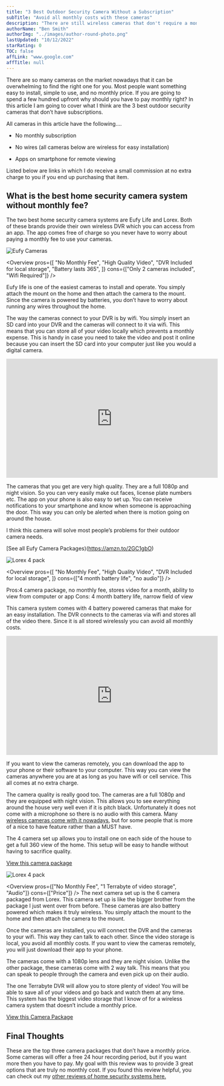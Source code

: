 ```yaml
---
title: "3 Best Outdoor Security Camera Without a Subscription"
subTitle: "Avoid all monthly costs with these cameras"
description: "There are still wireless cameras that don't require a monthly subscription. These cameras include a DVR so your video can be stored without having to pay a monthly price."
authorName: "Ben Smith"
authorImg: "../images/author-round-photo.png"
lastUpdated: "10/12/2022"
starRating: 0
TOC: false
affLink: "www.google.com"
affTitle: null
---
```



There are so many cameras on the market nowadays that it can be overwhelming to find the right one for you. Most people want something easy to install, simple to use, and no monthly price. If you are going to spend a few hundred upfront why should you have to pay monthly right? In this article I am going to cover what I think are the 3 best outdoor security cameras that don’t have subscriptions.

All cameras in this article have the following….

- No monthly subscription

- No wires (all cameras below are wireless for easy installation)

- Apps on smartphone for remote viewing

Listed below are links in which I do receive a small commission at no extra charge to you if you end up purchasing that item.

## What is the best home security camera system without monthly fee?

The two best home security camera systems are Eufy Life and Lorex. Both of these brands provide their own wireless DVR which you can access from an app. The app comes free of charge so you never have to worry about paying a monthly fee to use your cameras.

<StickyHeader title="Eufy Cameras" link="https://amzn.to/2GC1gbO" id="Eufy" />

![Eufy Cameras](../images/wireless-cameras/eufy-life.jpg)

<Overview
  pros={[
    "No Monthly Fee",
    "High Quality Video",
    "DVR Included for local storage",
    "Battery lasts 365",
  ]}
  cons={["Only 2 cameras included", "Wifi Required"]}
/>

Eufy life is one of the easiest cameras to install and operate. You simply attach the mount on the home and then attach the camera to the mount. Since the camera is powered by batteries, you don’t have to worry about running any wires throughout the home.

The way the cameras connect to your DVR is by wifi. You simply insert an SD card into your DVR and the cameras will connect to it via wifi. This means that you can store all of your video locally which prevents a monthly expense. This is handy in case you need to take the video and post it online because you can insert the SD card into your computer just like you would a digital camera.

<iframe
  width="560"
  height="315"
  src="https://www.youtube.com/embed/qLLE0dRzMpM"
  frameborder="0"
  allow="accelerometer; autoplay; clipboard-write; encrypted-media; gyroscope; picture-in-picture"
  allowfullscreen
></iframe>

The cameras that you get are very high quality. They are a full 1080p and night vision. So you can very easily make out faces, license plate numbers etc. The app on your phone is also easy to set up. You can receive notifications to your smartphone and know when someone is approaching the door. This way you can only be alerted when there is motion going on around the house.

I think this camera will solve most people’s problems for their outdoor camera needs.

[See all Eufy Camera Packages)(https://amzn.to/2GC1gbO)

<StickyHeader
  title="Lorex Cameras (4 Pack)"
  link="https://amzn.to/3iQvxkk"
  id="Lorex-4"
/>

![Lorex 4 pack](../images/wireless-cameras/lorex-4.jpg)

<Overview
  pros={[
    "No Monthly Fee",
    "High Quality Video",
    "DVR Included for local storage",
  ]}
  cons={["4 month battery life", "no audio"]}
/>

Pros:4 camera package, no monthly fee, stores video for a month, ability to view from computer or app
Cons: 4 month battery life, narrow field of view

This camera system comes with 4 battery powered cameras that make for an easy installation. The DVR connects to the cameras via wifi and stores all of the video there. Since it is all stored wirelessly you can avoid all monthly costs.

<iframe
  width="560"
  height="315"
  src="https://www.youtube.com/embed/m4v4a2_oxO4"
  frameborder="0"
  allow="accelerometer; autoplay; clipboard-write; encrypted-media; gyroscope; picture-in-picture"
  allowfullscreen
></iframe>

If you want to view the cameras remotely, you can download the app to your phone or their software to your computer. This way you can view the cameras anywhere you are at as long as you have wifi or cell service. This all comes at no extra charge.

The camera quality is really good too. The cameras are a full 1080p and they are equipped with night vision. This allows you to see everything around the house very well even if it is pitch black. Unfortunately it does not come with a microphone so there is no audio with this camera. Many [wireless cameras come with it nowadays](/posts/best-battery-powered-security-cameras-for-outdoors), but for some people that is more of a nice to have feature rather than a MUST have.

The 4 camera set up allows you to install one on each side of the house to get a full 360 view of the home. This setup will be easy to handle without having to sacrifice quality.

[View this camera package](https://amzn.to/3iQvxkk)

<StickyHeader
  title="Lorex Cameras (6 Pack)"
  link="https://amzn.to/3lBjl8X"
  id="Lorex-6"
/>

![Lorex 4 pack](../images/wireless-cameras/lorex-6.jpg)

<Overview
  pros={["No Monthly Fee", "1 Terrabyte of video storage", "Audio"]}
  cons={["Price"]}
/>
The next camera set up is the 6 camera packaged from Lorex. This camera set up is like the bigger brother from the package I just went over from before.  These cameras are also battery powered which makes it truly wireless. You simply attach the mount to the home and then attach the camera to the mount.

Once the cameras are installed, you will connect the DVR and the cameras to your wifi. This way they can talk to each other. Since the video storage is local, you avoid all monthly costs. If you want to view the cameras remotely, you will just download their app to your phone.

The cameras come with a 1080p lens and they are night vision. Unlike the other package, these cameras come with 2 way talk. This means that you can speak to people through the camera and even pick up on their audio.

The one Terrabyte DVR will allow you to store plenty of video! You will be able to save all of your videos and go back and watch them at any time. This system has the biggest video storage that I know of for a wireless camera system that doesn’t include a monthly price.

[View this Camera Package](https://amzn.to/3lBjl8X)

## Final Thoughts

These are the top three camera packages that don’t have a monthly price. Some cameras will offer a free 24 hour recording period, but if you want more then you have to pay. My goal with this review was to provide 3 great options that are truly no monthly cost. If you found this review helpful, you can check out my [other reviews of home security systems here.](/posts/best-home-security-systems)
